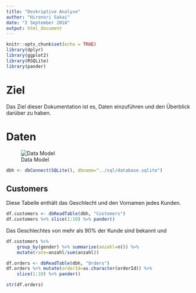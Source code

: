 ```yaml
---
title: "Deskriptive Analyse"
author: "Hironori Sakai"
date: "2 September 2018"
output: html_document
---
```


```r
knitr::opts_chunk$set(echo = TRUE)
library(dplyr)
library(ggplot2)
library(RSQLite)
library(pander)
```

# Ziel

Das Ziel dieser Dokumentation ist es, Daten einzuführen und den Überblick darüber zu haben.

# Daten 

![Data Model](../sql/data-model.png)

```r
dbh <- dbConnect(SQLite(), dbname="../sql/database.sqlite")
```

## Customers

Diese Tabelle enthält das Geschlecht und den Vornamen jedes Kunden. 

```r
df.customers <- dbReadTable(dbh, "Customers")
df.customers %>% slice(1:10) %>% pander()
```

Das Geschlechtes von mehr als 90% der Kunde sind bekannt und 


```r
df.customers %>%
    group_by(gender) %>% summarise(anzahl=n()) %>%
    mutate(rate=anzahl/sum(anzahl))
```



```r
df.orders <- dbReadTable(dbh, "Orders")
df.orders %>% mutate(orderId=as.character(orderId)) %>%
    slice(1:10) %>% pander()
```


```r
str(df.orders)
```
